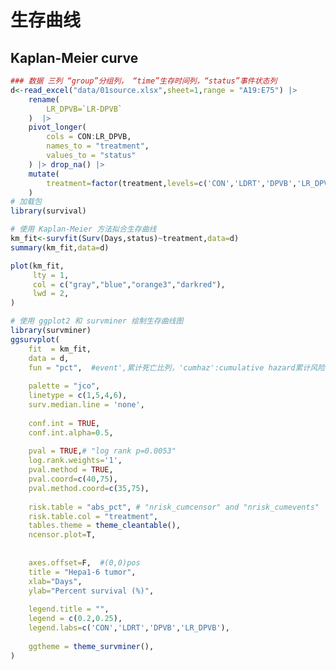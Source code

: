# 生存曲线

## Kaplan-Meier curve

```r
### 数据 三列 “group”分组列， “time”生存时间列，“status”事件状态列
d<-read_excel("data/01source.xlsx",sheet=1,range = "A19:E75") |> 
    rename(
        LR_DPVB=`LR-DPVB`
    )  |> 
    pivot_longer(
        cols = CON:LR_DPVB,
        names_to = "treatment",
        values_to = "status"
    ) |> drop_na() |> 
    mutate(
        treatment=factor(treatment,levels=c('CON','LDRT','DPVB','LR_DPVB'))
    )
# 加载包
library(survival)

# 使用 Kaplan-Meier 方法拟合生存曲线
km_fit<-survfit(Surv(Days,status)~treatment,data=d)
summary(km_fit,data=d)
```

```r
plot(km_fit,
     lty = 1,
     col = c("gray","blue","orange3","darkred"),
     lwd = 2,
)
```

```r
# 使用 ggplot2 和 survminer 绘制生存曲线图
library(survminer)
ggsurvplot(
    fit  = km_fit,
    data = d,
    fun = "pct",  #event',累计死亡比列，'cumhaz':cumulative hazard累计风险
    
    palette = "jco",
    linetype = c(1,5,4,6),
    surv.median.line = 'none',
    
    conf.int = TRUE,
    conf.int.alpha=0.5,
    
    pval = TRUE,# "log rank p=0.0053"
    log.rank.weights='1',  
    pval.method = TRUE,
    pval.coord=c(40,75),
    pval.method.coord=c(35,75),
    
    risk.table = "abs_pct", # "nrisk_cumcensor" and "nrisk_cumevents"
    risk.table.col = "treatment",
    tables.theme = theme_cleantable(),
    ncensor.plot=T,
    
    
    axes.offset=F,  #(0,0)pos
    title = "Hepa1-6 tumor",
    xlab="Days",
    ylab="Percent survival (%)",
    
    legend.title = "",
    legend = c(0.2,0.25),
    legend.labs=c('CON','LDRT','DPVB','LR_DPVB'),
    
    ggtheme = theme_survminer(),
)


```

